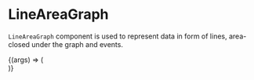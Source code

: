 
<Meta title="Lab/LineAreaGraph" component={LineAreaGraph} />

# LineAreaGraph

`LineAreaGraph` component is used to represent data
in form of lines, area-closed under the graph and events.

<Canvas>
  <Story
    name="Default"
    args={{
      legendTableHeight: 120,
      closedSeries: closedSeriesData,
      openSeries: openSeriesData,
      eventSeries: eventSeriesData,
      showEventTable: true,
      showMultiToolTip: false,
      showPoints: true,
      showLegendTable: false,
      showRangeSlider: true,
      showTips: true,
      unit: "%",
      yLabel: "Chaos",
      yLabelOffset: 35,
      marginLeftEventTable: 10,
      widthPercentageEventTable: 40,
    }}
  >
    {(args) => (
      <div style={{ width: "40rem", height: "20rem" }}>
        <LineAreaGraph {...args} />
      </div>
    )}
  </Story>
</Canvas>

<ArgsTable of={LineAreaGraph} />
